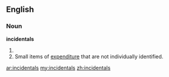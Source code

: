 ==English==

===Noun===
'''incidentals'''

# {{plural of|[[incidental]]}}
# Small items of [[expenditure]] that are not individually identified.

[[ar:incidentals]]
[[my:incidentals]]
[[zh:incidentals]]